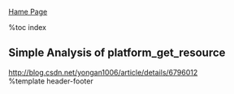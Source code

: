 [[index|Hame Page]]

%toc index

== Simple Analysis of platform_get_resource ==

http://blog.csdn.net/yongan1006/article/details/6796012<br>

%template header-footer
